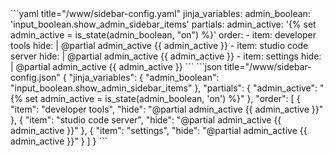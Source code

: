 
<Tabs groupId="config">
  <TabItem value="yaml" label="YAML" default>
    ```yaml title="<config directory>/www/sidebar-config.yaml"
    jinja_variables:
      admin_boolean: 'input_boolean.show_admin_sidebar_items'
    partials:
      admin_active: '{% set admin_active = is_state(admin_boolean, "on") %}'
    order:
      - item: developer tools
        hide: |
          @partial admin_active
          {{ admin_active }}
      - item: studio code server
        hide: |
          @partial admin_active
          {{ admin_active }}
      - item: settings
        hide: |
          @partial admin_active
          {{ admin_active }}
    ```
  </TabItem>
  <TabItem value="json" label="JSON">
    ```json title="<config directory>/www/sidebar-config.json"
    {
      "jinja_variables": {
        "admin_boolean": "input_boolean.show_admin_sidebar_items"
      },
      "partials": {
        "admin_active": "{% set admin_active = is_state(admin_boolean, 'on') %}"
      },
      "order": [
        {
          "item": "developer tools",
          "hide": "@partial admin_active {{ admin_active }}"
        },
        {
          "item": "studio code server",
          "hide": "@partial admin_active {{ admin_active }}"
        },
        {
          "item": "settings",
          "hide": "@partial admin_active {{ admin_active }}"
        }
      ]
    }
    ```
  </TabItem>
</Tabs>
